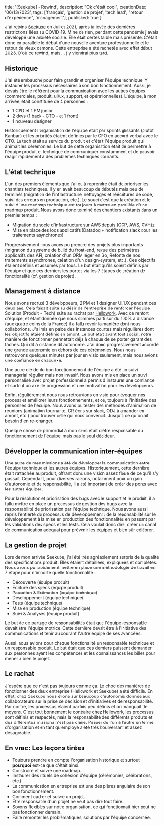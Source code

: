 
  title: '[Seekube] - Rewind',
  description: "Ok c'était cool",
  creationDate: '06/13/2023',
  tags: ['français', 'gestion de projet', 'tech lead', "retour d'expérience", 'management'],
  published: true
}

<BlogPostLayout meta={meta}>
  J'ai rejoins <a href="https://app.seekube.com">Seekube</a> en Juillet 2021, après la levée des dernières restrictions liées au COVID-19. Mine de rien, pendant cette pandémie j'avais développé une anxiété sociale. Elle était certes faible mais présente. C'était donc en parallèle le début d'une nouvelle aventure professionnelle et le retour de vieux démons. Cette entreprise a été rachetée avec effet début 2023. D'où ce rewind, mais ... j'y viendrai plus tard.

  ## Historique

  J'ai été embauché pour faire grandir et organiser l'équipe technique. Y instaurer les processus nécessaires à son bon fonctionnement. Aussi, je devais être le référent pour la communication avec les autres équipes (commerciales, produit, ui/ux, support, et opérationnelles). L'équipe, à mon arrivée, était constituée de 4 personnes :
  - 1 CPO et 1 PM junior
  - 2 devs (1 back - CTO - et 1 front)
  - 1 nouveau designer

  Historiquement l'organisation de l'équipe était par sprints glissants (plutôt Kanban) et les priorités étaient définies par le CPO en accord verbal avec le CTO. La tech était au service du produit et c'était l'équipe produit qui animait les cérémonies. Le but de cette organisation était de permettre à l'équipe produit et technique de communiquer constamment et de pouvoir réagir rapidement à des problèmes techniques courants.

  ## L'état technique

  L'un des premiers éléments que j'ai eu à reprendre était de prioriser les chantiers techniques. Il y en avait beaucoup de débutés mais peu de terminés (migration de l'infrastructure, nettoyages et réécritures de code, suivi des erreurs en production, etc.). Le souci c'est que la création et le suivi d'une roadmap technique est toujours à mettre en parallèle d'une roadmap produit. Nous avons donc terminé des chantiers existants dans un premier temps :
  - Migration du socle d'infrastructure sur AWS depuis (GCP, AWS, OVH)z
  - Mise en place des logs applicatifs (Datadog + notification slack pour les traitements asynchrones)
  
  Progressivement nous avons pu prendre des projets plus importants (migration du systeme de build du front-end, revue des périmètres applicatifs des API, création d'un ORM léger en Go, Refonte de nos traitements asynchrones, création d'un design-system, etc.). Ces objectifs étaient définis et assumés par tous. Le but était qu'ils soient définis par l'équipe et que ces derniers les portes via les 7 étapes de création de fonctionalité (cf. gestion de projet).

  ## Management à distance

  Nous avons recruté 3 développeurs, 2 PM et 1 designer UI/UX pendant ces deux ans. Cela faisait suite au désir de l'entreprise de renforcer l'équipe Solution (Produit + Tech) suite au rachat par <a href="https://www.hellowork.com">Hellowork</a>. Avec ce renfort d'équipe, et étant donnée que nous sommes parti sur du 100% à distance (aux quatre coins de la France) il a fallu revoir la manière dont nous collaborions. J'ai mis en palce des instances courtes mais régulières dont les objectifs étaient définis en amont. Le but était avant tout social, notre manière de fonctionner permettait déjà à chaqun de se porter garant des tâches. Qui dit à distance dit autonomie. J'ai donc progressivement accordé une grande autonomie en dehors de ces cérémonies. Nous nous retrouvions quelques minutes par jour en visio seulement, mais nous avions une confiance en chacun•e.
  
  Une autre clé de du bon fonctionnement de l'équipe a été un suivi managérial régulier mais non invasif. Nous avons mis en place un suivi personnalisé avec projet professionnel a permis d'instaurer une confiance et surtout un axe de progression et une motivation pour les développeurs.

  Enfin, régulièrement nous nous retrouvions en visio pour évoquer nos process et améliorer leurs fonctionnements, et ce, toujours à l'initiative des personnes de l'équipe. Nous avons pu tester des méthodes d'animation de réunions (animation tournante, CR écris sur slack, ODJ à amander en amont, etc.) pour trouver celle qui nous convenait. Jusqu'à ce qu'on ait besoin d'en re-changer.

  Quelque chose de primordial à mon sens était d'être responsable du fonctionnement de l'équipe, mais pas le seul décideur.

  ## Développer la communication inter-équipes

  Une autre de mes missions a été de développer la communication entre l'équipe technique et les autres équipes. Historiquement, cette dernière était rattachée au produit, offrant donc une vision assez floue de ce qu'il s'y passait. Cependant, pour diverses raisons, notamment pour un gain d'autonomie et de responsabilité, il a été important de créer des ponts avec les autres équipes.
  
  Pour la résolution et priorisation des bugs avec le support et le produit, il a fallu mettre en place un processus de gestion des bugs avec la responsabilité de priorisation par l'équipe technique. Nous avons aussi repris l'entierté du processus de développement : de la reponsabilité sur le développement à la mise en production des fonctionnalités en passant par les validations des specs et les tests. Cela voulait donc dire, créer un canal de communication adequat pour prévenir les équipes et bien sûr célébrer.

  ## La gestion de projet

  Lors de mon arrivée Seekube, j'ai été très agréablement surpris de la qualité des spécifications produit. Elles étaient détaillées, expliquées et complètes. Nous avons pu rapidement mettre en place une méthodologie de travail en 7 étape pour n'importe quelle fonctionnalité :
  - Découverte (équipe produit)
  - Écriture des specs (équipe produit)
  - Passation & Estimation (équipe technique)
  - Développement (équipe technique)
  - Tests (équipe technique)
  - Mise en production (équipe technique)
  - Suivi & Analyses (équipe produit)
  
  Le but de ce partage de responsabilités était que l'équipe responsable devait être l'équipe motrice. Cette dernière devait être à l'initiative des communications et tenir au courant l'autre équipe de ses avancées.

  Aussi, nous avions pour chaque fonctionalité un responsable technique et un responsable produit. Le but était que ces derniers puissent demander aux personnes ayant les compétences et les connaissances les billes pour mener à bien le projet.

  ## Le rachat

  J'espère que ce n'est pas toujours comme ça. Le choc des manières de fonctionner des deux entreprise (Hellowork et Seekube) a été difficile. En effet, chez Seekube nous étions sur beaucoup d'autonomie donnée aux collaborateurs sur la prise de décision et d'initiatives et de responsabilité. Par contre, les processus étaient parfois peu définis et on manquait de moyens. C'est tout bonnement le contraire chez Hellowork, les processus sont définis et respectés, mais la responsabilité des différents produits et des différentes missions n'est pas claire. Passer de l'un à l'autre en terme d'organisation et en tant qu'employé a été très boulversant et assez désagréable.

  ## En vrac: Les leçons tirées
  - Toujours prendre en compte l'organisation historique et surtout __pourquoi__ est-ce que c'était ainsi.
  - Construire et suivre une roadmap.
  - Instaurer des rituels de cohésion d'équipe (cérémonies, célébrations, etc.)
  - La communication en entreprise est une des pières angulaire de son bon fonctionnement.
  - Comment cadrer et suivre un projet.
  - Être responsable d'un projet ne veut pas dire tout faire.
  - Soyons flexibles sur notre organisation, ce qui fonctionnait hier peut ne pas fonctionner demain.
  - Faire remonter les problématiques, solutions par l'équipe concernée.
</BlogPostLayout>